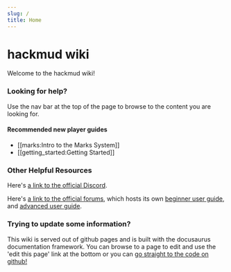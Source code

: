 ```yaml
---
slug: /
title: Home
---
```


# hackmud wiki

Welcome to the hackmud wiki!

### Looking for help?

Use the nav bar at the top of the page to browse to the content you are looking for.

#### Recommended new player guides

* [[marks:Intro to the Marks System]]
* [[getting_started:Getting Started]]


### Other Helpful Resources

Here's [a link to the official Discord](https://discord.gg/HtSdWsT).

Here's [a link to the official forums](https://www.hackmud.com/forums), which hosts its own [beginner user guide](https://www.hackmud.com/forums/new_players/new_player_guides___reference), and [advanced user guide](https://www.hackmud.com/forums/general_discussion/reference___guides).

### Trying to update some information?

This wiki is served out of github pages and is built with the docusaurus documentation framework. You can browse to a page to edit and use the 'edit this page' link at the bottom or you can [go straight to the code on github!](https://github.com/comcode-org/hackmud_wiki/)
